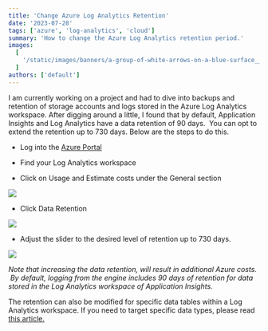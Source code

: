```yaml
---
title: 'Change Azure Log Analytics Retention'
date: '2023-07-28'
tags: ['azure', 'log-analytics', 'cloud']
summary: 'How to change the Azure Log Analytics retention period.'
images:
  [
    '/static/images/banners/a-group-of-white-arrows-on-a-blue-surface__stevenjohnson__q6LfCt8Uigs.jpg',
  ]
authors: ['default']
---
```

I am currently working on a project and had to dive into backups and retention of storage accounts and logs stored in the Azure Log Analytics workspace. After digging around a little, I found that by default, Application Insights and Log Analytics have a data retention of 90 days.  You can opt to extend the retention up to 730 days. Below are the steps to do this.

* Log into the [Azure Portal](https://portal.azure.com/)
    
* Find your Log Analytics workspace
    
* Click on Usage and Estimate costs under the General section
    

![](https://cdn.hashnode.com/res/hashnode/image/upload/v1689731335794/0a9e41c1-eb41-4e0e-b9ee-2d4a7897003c.png)

* Click Data Retention
    

![](https://cdn.hashnode.com/res/hashnode/image/upload/v1689731521654/5badfdc3-574d-4c4b-ba00-9f0c7fc7400d.png)

* Adjust the slider to the desired level of retention up to 730 days.
    

![](https://cdn.hashnode.com/res/hashnode/image/upload/v1689731581750/f7386a2c-7057-423b-9697-34c0e4dd5b0b.png)

*Note that increasing the data retention, will result in additional Azure costs.  By default, logging from the engine includes 90 days of retention for data stored in the Log Analytics workspace of Application Insights.*

The retention can also be modified for specific data tables within a Log Analytics workspace. If you need to target specific data types, please read [this article.](https://learn.microsoft.com/en-us/azure/sentinel/configure-data-retention)
